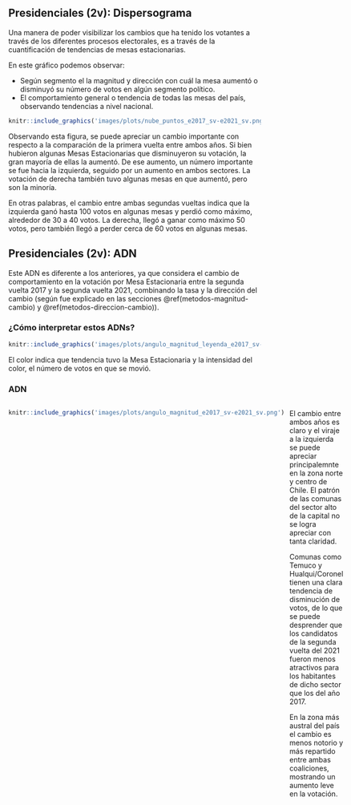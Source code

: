 ## Presidenciales (2v): Dispersograma

Una manera de poder visibilizar los cambios que ha tenido los votantes a través de los diferentes procesos electorales, es a través de la cuantificación de tendencias de mesas estacionarias. 

En este gráfico podemos observar:

- Según segmento el la magnitud y dirección con cuál la mesa aumentó o disminuyó su número de votos en algún segmento político.
- El comportamiento general o tendencia de todas las mesas del país, observando tendencias a nivel nacional.

```r
knitr::include_graphics('images/plots/nube_puntos_e2017_sv-e2021_sv.png')
```

Observando esta figura, se puede apreciar un cambio importante con respecto a la comparación de la primera vuelta entre ambos años. Si bien hubieron algunas Mesas Estacionarias que disminuyeron su votación, la gran mayoría de ellas la aumentó. De ese aumento, un número importante se fue hacia la izquierda, seguido por un aumento en ambos sectores. La votación de derecha también tuvo algunas mesas en que aumentó, pero son la minoría.

En otras palabras, el cambio entre ambas segundas vueltas indica que la izquierda ganó hasta 100 votos en algunas mesas y perdió como máximo, alrededor de 30 a 40 votos. La derecha, llegó a ganar como máximo 50 votos, pero también llegó a perder cerca de 60 votos en algunas mesas.


## Presidenciales (2v): ADN

Este ADN es diferente a los anteriores, ya que considera el cambio de comportamiento en la votación por Mesa Estacionaria entre la segunda vuelta 2017 y la segunda vuelta 2021, combinando la tasa y la dirección del cambio (según fue explicado en las secciones \@ref(metodos-magnitud-cambio) y \@ref(metodos-direccion-cambio)).


### ¿Cómo interpretar estos ADNs?

```r
knitr::include_graphics('images/plots/angulo_magnitud_leyenda_e2017_sv-e2021_sv.png')
```

El color indica que tendencia tuvo la Mesa Estacionaria y la intensidad del color, el número de votos en que se movió.


### ADN

:::: {style="display: grid; grid-template-columns: 1fr 1fr; grid-column-gap: 10px;"}

::: {}
<!-- Lado izquierdo -->
```r
knitr::include_graphics('images/plots/angulo_magnitud_e2017_sv-e2021_sv.png')
```
:::

::: {}
<!-- Lado derecho -->
El cambio entre ambos años es claro y el viraje a la izquierda se puede apreciar principalemnte en la zona norte y centro de Chile. El patrón de las comunas del sector alto de la capital no se logra apreciar con tanta claridad.

Comunas como Temuco y Hualqui/Coronel tienen una clara tendencia de disminución de votos, de lo que se puede desprender que los candidatos de la segunda vuelta del 2021 fueron menos atractivos para los habitantes de dicho sector que los del año 2017.

En la zona más austral del país el cambio es menos notorio y más repartido entre ambas coaliciones, mostrando un aumento leve en la votación.

:::

::::